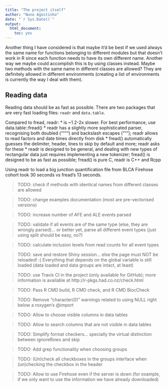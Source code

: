 ```yaml
---
title: "The project itself"
author: "Nuno Agostinho"
date: "`r Sys.Date()`"
output: 
  html_document: 
    toc: yes
---
```


Another thing I have considered is that maybe it'd be best if we used always the
same name for functions belonging to different modules but that doesn't work in
R since each function needs to have its own different name. Another way we maybe
could  accomplish this is by using classes instead. Maybe two methods with the
same name in different classes are allowed? They are definitely allowed in
different environments (creating a list of environments is currently the way I
deal with them).

## Reading data

Reading data should be as fast as possible.
There are two packages that are very fast loading files: `readr` and
`data.table`.

Compared to fread, readr:
* is ~1.2-2x slower. For best performance, use data.table::fread()
* readr has a slightly more sophisticated parser, recognising both doubled
("""") and backslash escapes ("""); readr allows to read factors and date times
directly from disk
* fread() automatically guesses the delimiter, header, lines to skip by default
and more; readr asks for these
* readr is designed to be general, and dealing with new types of rectangular
data just requires implementing a new tokenizer; fread() is designed to be as
fast as possible; fread() is pure C, readr is C++ and Rcpp

Using readr to load a big junction quantification file from BLCA Firehose
cohort took 30 seconds vs fread's 13 seconds.

> TODO: check if methods with identical names from different classes are allowed

> TODO: change examples documentation (most are pre-vectorised versions)

> TODO: increase number of AFE and ALE events parsed

> TODO: validate if all events are of the same type (else, they are wrongly
parsed)... or better yet, parse all different event types (just using split
should be easy, no?)

> TODO: calculate inclusion levels from read counts for all event types

> TODO: save and restore Shiny session... else the page must NOT be reloaded! :(
Everything that depends on the global variable is still loaded (data loaded and 
data groups are intact, at least)

> TODO: use Travis CI in the project (only available for GitHub); more
information is available at http://r-pkgs.had.co.nz/check.html

> TODO: Pass R CMD build, R CMD check, and R CMD BiocCheck

> TODO: Remove "character(0)" warnings related to using NULL right below a
roxygen's @import

> TODO: Allow to choose visible columns in data tables

> TODO: Allow to search columns that are not visible in data tables

> TODO: Simplify format checkers... specially the virtual distinction between
ignoreRows and skip

> TODO: Add grep functionality when choosing groups

> TODO: (Un)check all checkboxes in the groups interface when (un)checking the
checkbox in the header

> TODO: Allow to use Firehose even if the server is down (for example, if we
only want to use the information we have already downloaded)